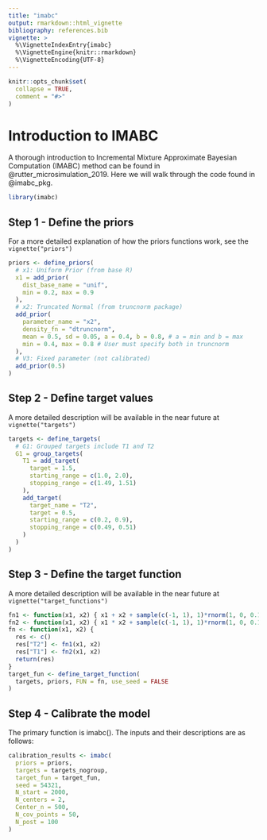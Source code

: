 ```yaml
---
title: "imabc"
output: rmarkdown::html_vignette
bibliography: references.bib
vignette: >
  %\VignetteIndexEntry{imabc}
  %\VignetteEngine{knitr::rmarkdown}
  %\VignetteEncoding{UTF-8}
---
```


```r
knitr::opts_chunk$set(
  collapse = TRUE,
  comment = "#>"
)
```

# Introduction to IMABC

A thorough introduction to Incremental Mixture Approximate Bayesian Computation (IMABC) method can be found in @rutter_microsimulation_2019. Here we will walk through the code found in @imabc_pkg.

```r
library(imabc)
```

## Step 1 - Define the priors
For a more detailed explanation of how the priors functions work, see the `vignette("priors")`

```r
priors <- define_priors(
  # x1: Uniform Prior (from base R)
  x1 = add_prior(
    dist_base_name = "unif",
    min = 0.2, max = 0.9
  ),
  # x2: Truncated Normal (from truncnorm package)
  add_prior(
    parameter_name = "x2",
    density_fn = "dtruncnorm",
    mean = 0.5, sd = 0.05, a = 0.4, b = 0.8, # a = min and b = max
    min = 0.4, max = 0.8 # User must specify both in truncnorm
  ),
  # V3: Fixed parameter (not calibrated)
  add_prior(0.5)
)
```

## Step 2 - Define target values
A more detailed description will be available in the near future at `vignette("targets")`

```r
targets <- define_targets(
  # G1: Grouped targets include T1 and T2
  G1 = group_targets(
    T1 = add_target(
      target = 1.5,
      starting_range = c(1.0, 2.0),
      stopping_range = c(1.49, 1.51)
    ),
    add_target(
      target_name = "T2",
      target = 0.5,
      starting_range = c(0.2, 0.9),
      stopping_range = c(0.49, 0.51)
    )
  )
)
```

## Step 3 - Define the target function
A more detailed description will be available in the near future at `vignette("target_functions")`
```r
fn1 <- function(x1, x2) { x1 + x2 + sample(c(-1, 1), 1)*rnorm(1, 0, 0.1) }
fn2 <- function(x1, x2) { x1 * x2 + sample(c(-1, 1), 1)*rnorm(1, 0, 0.1) }
fn <- function(x1, x2) {
  res <- c()
  res["T2"] <- fn1(x1, x2)
  res["T1"] <- fn2(x1, x2)
  return(res)
}
target_fun <- define_target_function(
  targets, priors, FUN = fn, use_seed = FALSE
)
```

## Step 4 - Calibrate the model
The primary function is imabc(). The inputs and their descriptions are as follows:
```r
calibration_results <- imabc(
  priors = priors,
  targets = targets_nogroup,
  target_fun = target_fun,
  seed = 54321,
  N_start = 2000,
  N_centers = 2,
  Center_n = 500,
  N_cov_points = 50,
  N_post = 100
)
```

